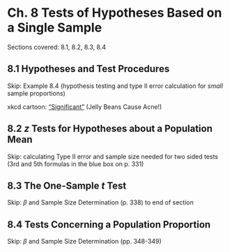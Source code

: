 # Ch. 8 Tests of Hypotheses Based on a Single Sample {-}

Sections covered: 8.1, 8.2, 8.3, 8.4

## 8.1 Hypotheses and Test Procedures {-}

Skip: Example 8.4 (hypothesis testing and type II error calculation for _small_ sample proportions)

xkcd cartoon: ["Significant"](https://xkcd.com/882/){target="_blank"} (Jelly Beans Cause Acne!)

## 8.2 _z_ Tests for Hypotheses about a Population Mean {-}

Skip: calculating Type II error and sample size needed for two sided tests (3rd and 5th formulas in the blue box on p. 331)

## 8.3 The One-Sample _t_ Test {-}

Skip: $\beta$ and Sample Size Determination (p. 338) to end of section

## 8.4 Tests Concerning a Population Proportion {-}

Skip: $\beta$ and Sample Size Determination (pp. 348-349)

